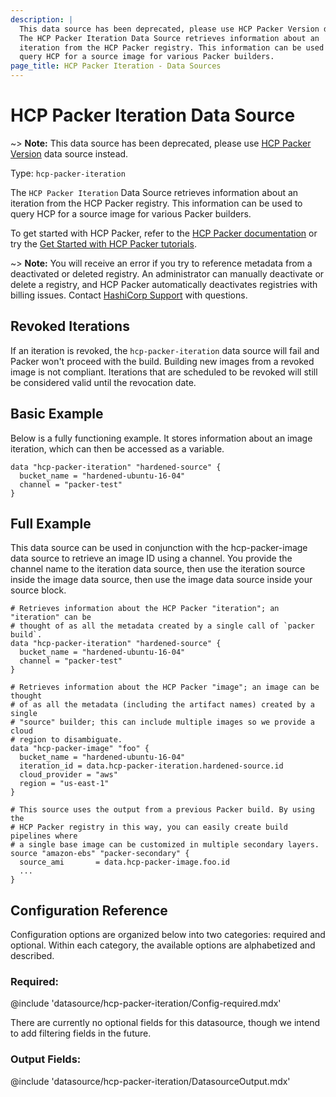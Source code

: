```yaml
---
description: |
  This data source has been deprecated, please use HCP Packer Version data source instead.
  The HCP Packer Iteration Data Source retrieves information about an
  iteration from the HCP Packer registry. This information can be used to
  query HCP for a source image for various Packer builders.
page_title: HCP Packer Iteration - Data Sources
---
```


<BadgesHeader>
  <PluginBadge type="official" />
</BadgesHeader>

# HCP Packer Iteration Data Source

~> **Note:** This data source has been deprecated, please use [HCP Packer Version](/packer/docs/datasources/hcp/hcp-packer-version) data source instead.

Type: `hcp-packer-iteration`

The `HCP Packer Iteration` Data Source retrieves information about an
iteration from the HCP Packer registry. This information can be used to query
HCP for a source image for various Packer builders.

To get started with HCP Packer, refer to the [HCP Packer documentation](/hcp/docs/packer) or try the [Get Started with HCP Packer tutorials](/packer/tutorials/hcp-get-started).

~> **Note:** You will receive an error if you try to reference metadata from a deactivated or deleted registry. An administrator can manually deactivate or delete a registry, and HCP Packer automatically deactivates registries with billing issues. Contact [HashiCorp Support](https://support.hashicorp.com/) with questions.

## Revoked Iterations

If an iteration is revoked, the `hcp-packer-iteration` data source will fail and Packer won't proceed with the build. Building new images from a revoked image is not compliant.
Iterations that are scheduled to be revoked will still be considered valid until the revocation date.

## Basic Example

Below is a fully functioning example. It stores information about an image
iteration, which can then be accessed as a variable.

```hcl
data "hcp-packer-iteration" "hardened-source" {
  bucket_name = "hardened-ubuntu-16-04"
  channel = "packer-test"
}
```

## Full Example

This data source can be used in conjunction with the hcp-packer-image
data source to retrieve an image ID using a channel. You provide the channel
name to the iteration data source, then use the iteration source inside the
image data source, then use the image data source inside your source block.

```hcl
# Retrieves information about the HCP Packer "iteration"; an "iteration" can be
# thought of as all the metadata created by a single call of `packer build`.
data "hcp-packer-iteration" "hardened-source" {
  bucket_name = "hardened-ubuntu-16-04"
  channel = "packer-test"
}

# Retrieves information about the HCP Packer "image"; an image can be thought
# of as all the metadata (including the artifact names) created by a single
# "source" builder; this can include multiple images so we provide a cloud
# region to disambiguate.
data "hcp-packer-image" "foo" {
  bucket_name = "hardened-ubuntu-16-04"
  iteration_id = data.hcp-packer-iteration.hardened-source.id
  cloud_provider = "aws"
  region = "us-east-1"
}

# This source uses the output from a previous Packer build. By using the
# HCP Packer registry in this way, you can easily create build pipelines where
# a single base image can be customized in multiple secondary layers.
source "amazon-ebs" "packer-secondary" {
  source_ami       = data.hcp-packer-image.foo.id
  ...
}
```

## Configuration Reference

Configuration options are organized below into two categories: required and
optional. Within each category, the available options are alphabetized and
described.

### Required:

@include 'datasource/hcp-packer-iteration/Config-required.mdx'

There are currently no optional fields for this datasource, though we intend
to add filtering fields in the future.

### Output Fields:

@include 'datasource/hcp-packer-iteration/DatasourceOutput.mdx'
